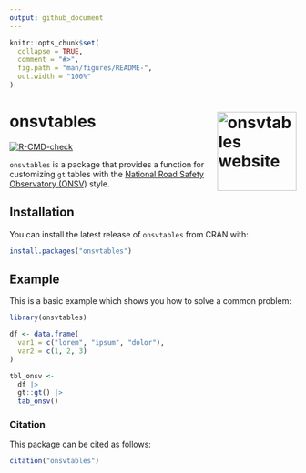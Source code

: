 ```yaml
---
output: github_document
---
```


<!-- README.md is generated from README.Rmd. Please edit that file -->

```r
knitr::opts_chunk$set(
  collapse = TRUE,
  comment = "#>",
  fig.path = "man/figures/README-",
  out.width = "100%"
)
```

# onsvtables <a href="https://onsv.github.io/onsvtables/"><img src="man/figures/logo.png" align="right" height="139" alt="onsvtables website" /></a>

<!-- badges: start -->
[![R-CMD-check](https://github.com/ONSV/onsvtables/actions/workflows/R-CMD-check.yaml/badge.svg)](https://github.com/ONSV/onsvtables/actions/workflows/R-CMD-check.yaml)
<!-- badges: end -->

`onsvtables` is a package that provides a function for customizing `gt` tables with the [National Road Safety Observatory (ONSV)](https://www.onsv.org.br/) style.

## Installation

You can install the latest release of `onsvtables` from CRAN with:

``` r
install.packages("onsvtables")
```

## Example

This is a basic example which shows you how to solve a common problem:

```r
library(onsvtables)

df <- data.frame(
  var1 = c("lorem", "ipsum", "dolor"),
  var2 = c(1, 2, 3)
)

tbl_onsv <-
  df |>
  gt::gt() |>
  tab_onsv()
```

### Citation

This package can be cited as follows:

```r
citation("onsvtables")
```

